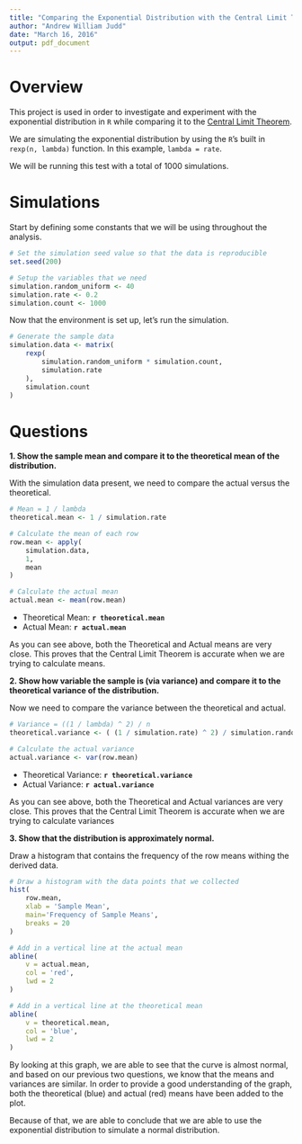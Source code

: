 ```yaml
---
title: "Comparing the Exponential Distribution with the Central Limit Theorem"
author: "Andrew William Judd"
date: "March 16, 2016"
output: pdf_document
---
```


# Overview

This project is used in order to investigate and experiment with the exponential distribution in `R` while comparing it to the [Central Limit Theorem](https://en.wikipedia.org/wiki/Central_limit_theorem).

We are simulating the exponential distribution by using the `R`'s built in `rexp(n, lambda)` function.  In this example, `lambda = rate`.

We will be running this test with a total of 1000 simulations.

# Simulations

Start by defining some constants that we will be using throughout the analysis.

```r
# Set the simulation seed value so that the data is reproducible
set.seed(200)

# Setup the variables that we need
simulation.random_uniform <- 40
simulation.rate <- 0.2
simulation.count <- 1000
```

Now that the environment is set up, let's run the simulation.

```r
# Generate the sample data
simulation.data <- matrix(
    rexp(
        simulation.random_uniform * simulation.count,
        simulation.rate
    ),
    simulation.count
)
```


# Questions

**1. Show the sample mean and compare it to the theoretical mean of the distribution.**

With the simulation data present, we need to compare the actual versus the theoretical.

```r
# Mean = 1 / lambda
theoretical.mean <- 1 / simulation.rate

# Calculate the mean of each row
row.mean <- apply(
    simulation.data, 
    1, 
    mean
)

# Calculate the actual mean
actual.mean <- mean(row.mean)
```

- Theoretical Mean: **``r theoretical.mean ``**
- Actual Mean: **``r actual.mean ``**

As you can see above, both the Theoretical and Actual means are very close.  This proves that the Central Limit Theorem is accurate when we are trying to calculate means.

**2. Show how variable the sample is (via variance) and compare it to the theoretical variance of the distribution.**

Now we need to compare the variance between the theoretical and actual.

```r
# Variance = ((1 / lambda) ^ 2) / n
theoretical.variance <- ( (1 / simulation.rate) ^ 2) / simulation.random_uniform

# Calculate the actual variance
actual.variance <- var(row.mean)
```

- Theoretical Variance: **``r theoretical.variance ``**
- Actual Variance: **``r actual.variance ``**

As you can see above, both the Theoretical and Actual variances are very close.  This proves that the Central Limit Theorem is accurate when we are trying to calculate variances

**3. Show that the distribution is approximately normal.**

Draw a histogram that contains the frequency of the row means withing the derived data.

```r
# Draw a histogram with the data points that we collected
hist(
    row.mean,
    xlab = 'Sample Mean',
    main='Frequency of Sample Means',
    breaks = 20
)

# Add in a vertical line at the actual mean
abline(
    v = actual.mean,
    col = 'red',
    lwd = 2
)

# Add in a vertical line at the theoretical mean
abline(
    v = theoretical.mean,
    col = 'blue',
    lwd = 2
)
```

By looking at this graph, we are able to see that the curve is almost normal, and based on our previous two questions, we know that the means and variances are similar.  In order to provide a good understanding of the graph, both the theoretical (blue) and actual (red) means have been added to the plot.


Because of that, we are able to conclude that we are able to use the exponential distribution to simulate a normal distribution.
